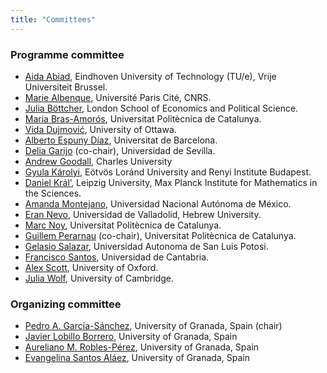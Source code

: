 ```yaml
---
title: "Committees"
---
```



### Programme committee
- [Aida Abiad](https://aidaabiad.win.tue.nl/), Eindhoven University of Technology (TU/e), Vrije Universiteit Brussel.
- [Marie Albenque](https://www.irif.fr/%7Emalbenque/), Université Paris Cité, CNRS.
- [Julia Böttcher](https://personal.lse.ac.uk/boettche/), London School of Economics and Political Science.
- [Maria Bras-Amorós](https://web.mat.upc.edu/maria.bras/), Universitat Politècnica de Catalunya.
- [Vida Dujmović](https://cglab.ca/~vida/), University of Ottawa.
- [Alberto Espuny Díaz](https://sites.google.com/view/alberto-espuny-diaz/), Universitat de Barcelona.
- [Delia Garijo](https://personal.us.es/dgarijo/) (co-chair), Universidad de Sevilla.
- [Andrew Goodall](https://iuuk.mff.cuni.cz/~andrew/), Charles University
- [Gyula Károlyi](https://karolyigy.web.elte.hu/), Eötvös Loránd University and Renyi Institute Budapest.
- [Daniel Král’](https://www.ucw.cz/~kral/index.html.en), Leipzig University, Max Planck Institute for Mathematics in the Sciences.
- [Amanda Montejano](https://umdi-juriquilla.fciencias.unam.mx/somos/fichas/profs/DraAmandaMontejano.html), Universidad Nacional Autónoma de México.
- [Eran Nevo](https://math.huji.ac.il/~nevo/), Universidad de Valladolid, Hebrew University.
- [Marc Noy](https://web.mat.upc.edu/marc.noy/), Universitat Politècnica de Catalunya.
- [Guillem Perarnau](https://web.mat.upc.edu/guillem.perarnau/) (co-chair), Universitat Politècnica de Catalunya.
- [Gelasio Salazar](https://www.ifisica.uaslp.mx/~gsalazar/), Universidad Autonoma de San Luis Potosi.
- [Francisco Santos](https://personales.unican.es/santosf/), Universidad de Cantabria.
- [Alex Scott](https://people.maths.ox.ac.uk/scott/), University of Oxford.
- [Julia Wolf](https://www.dpmms.cam.ac.uk/person/jw291), University of Cambridge.


### Organizing committee

- [Pedro A. García-Sánchez](https://www.ugr.es/local/pedro), University of Granada, Spain (chair)
- [Javier Lobillo Borrero](https://www.ugr.es/local/jlobillo), University of Granada, Spain
- [Aureliano M. Robles-Pérez](https://www.ugr.es/local/arobles), University of Granada, Spain
- [Evangelina Santos Aláez](https://www.ugr.es/local/esantos), University of Granada, Spain